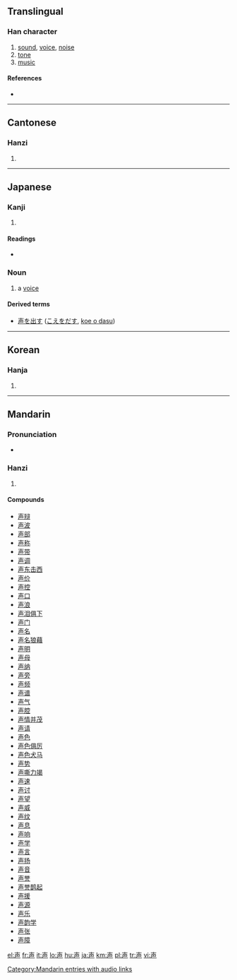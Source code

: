{{also|聲}}
==Translingual==

===Han character===
{{Han char|rn=33|rad=士|as=04|sn=7|four=|canj=土日竹 (GAH)}}

# [[sound]], [[voice]], [[noise]]
# [[tone]]
# [[music]]

====References====
* {{Han ref|kx=0243.040|dkj=05645|dj=0483.060|hdz=10429.010|uh=58F0|ud=22768}}

----

==Cantonese==

===Hanzi===
{{yue-hanzi|jyut=|y=seng1, sing1}}

# {{defn|Cantonese}}

----

==Japanese==

===Kanji===
{{ja-kanji|grade=2|rs=士04}}

# {{defn|Japanese}}

====Readings====
* {{ja-readings|on=[[せい]] ([[sei]]), [[しょう]] ([[shō]])|kun=[[こえ]] ([[koe]])}}

===Noun===
{{ja-noun|k|hira=こえ|rom=koe}}

# a [[voice]]

====Derived terms====
* [[声を出す]] ([[こえをだす]], [[koe o dasu]])

----

==Korean==

===Hanja===
{{ko-hanja|hangeul=성|rv=seong|mr=sŏng}}

# {{defn|Korean}}

----

==Mandarin==

===Pronunciation===
* {{audio|zh-shēng.ogg|audio}}

===Hanzi===
{{cmn-hanzi|tra=聲|pin=[[shēng]] ([[sheng1]])|wg=sheng<sup>1</sup>}}

# {{defn|Mandarin}}

====Compounds====
* [[声辩]]
* [[声波]]
* [[声部]]
* [[声称]]
* [[声带]]
* [[声调]]
* [[声东击西]]
* [[声价]]
* [[声控]]
* [[声口]]
* [[声浪]]
* [[声泪俱下]]
* [[声门]]
* [[声名]]
* [[声名狼藉]]
* [[声明]]
* [[声母]]
* [[声纳]]
* [[声旁]]
* [[声频]]
* [[声谱]]
* [[声气]]
* [[声腔]]
* [[声情并茂]]
* [[声请]]
* [[声色]]
* [[声色俱厉]]
* [[声色犬马]]
* [[声势]]
* [[声嘶力竭]]
* [[声速]]
* [[声讨]]
* [[声望]]
* [[声威]]
* [[声纹]]
* [[声息]]
* [[声响]]
* [[声学]]
* [[声言]]
* [[声扬]]
* [[声音]]
* [[声誉]]
* [[声誉鹊起]]
* [[声援]]
* [[声源]]
* [[声乐]]
* [[声韵学]]
* [[声张]]
* [[声障]]

[[Category:Mandarin entries with audio links]]

[[el:声]]
[[fr:声]]
[[it:声]]
[[lo:声]]
[[hu:声]]
[[ja:声]]
[[km:声]]
[[pl:声]]
[[tr:声]]
[[vi:声]]
